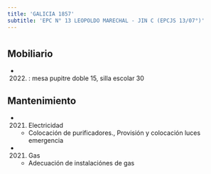 ```yaml
---
title: 'GALICIA 1857'
subtitle: 'EPC N° 13 LEOPOLDO MARECHAL - JIN C (EPCJS 13/07°)'
---
```


#


## Mobiliario

*  (2022) : mesa pupitre doble 15, silla escolar 30 





## Mantenimiento

*  (2021) Electricidad 
    + Colocación de purificadores., Provisión y colocación luces emergencia

*  (2021) Gas 
    + Adecuación de instalaciónes de gas



